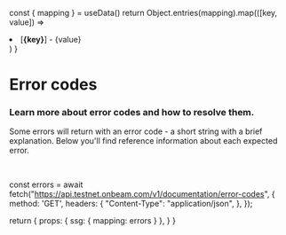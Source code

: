 

  const { mapping } = useData()
  return Object.entries(mapping).map(([key, value]) => <li>[<b>{key}</b>] - {value}</li>)
}
 
# Error codes

### Learn more about error codes and how to resolve them.

Some errors will return with an error code - a short string with a brief explanation. Below you'll find reference information about each expected error.

<br />

<ul>
  <ErrorMapping/>
</ul>

  const errors = await fetch("https://api.testnet.onbeam.com/v1/documentation/error-codes", {
    method: 'GET',
    headers: {
      "Content-Type": "application/json",
    },
  });

  return {
      props: {
        ssg: {
          mapping: errors
        }
      },
  }
}